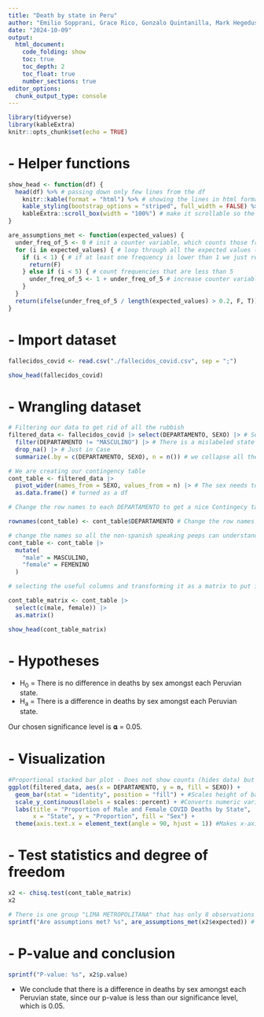 ```yaml
---
title: "Death by state in Peru"
author: "Emilio Sopprani, Grace Rico, Gonzalo Quintanilla, Mark Hegedus"
date: "2024-10-09"
output:
  html_document:
    code_folding: show
    toc: true
    toc_depth: 2
    toc_float: true
    number_sections: true
editor_options: 
  chunk_output_type: console
---
```


```r
library(tidyverse)
library(kableExtra)
knitr::opts_chunk$set(echo = TRUE)
```

# - Helper functions
```r
show_head <- function(df) {
  head(df) %>% # passing down only few lines from the df
    knitr::kable(format = "html") %>% # showing the lines in html format
    kable_styling(bootstrap_options = "striped", full_width = FALSE) %>% # little bit of style to avoid columns to be crowded
    kableExtra::scroll_box(width = "100%") # make it scrollable so the columns don't overflow the page
}

are_assumptions_met <- function(expected_values) {
  under_freq_of_5 <- 0 # init a counter variable, which counts those frequencies that are lower than 5
  for (i in expected_values) { # loop through all the expected values (frequencies)
    if (i < 1) { # if at least one frequency is lower than 1 we just return False
      return(F)
    } else if (i < 5) { # count frequencies that are less than 5
      under_freq_of_5 <- 1 + under_freq_of_5 # increase counter variable
    }
  }
  return(ifelse(under_freq_of_5 / length(expected_values) > 0.2, F, T)) # if frequencies of less than 5 have a higher proportion than 20% we return False, otherwise True
}
```


# - Import dataset
```r
fallecidos_covid <- read.csv("./fallecidos_covid.csv", sep = ";")

show_head(fallecidos_covid)
```

# - Wrangling dataset
```r
# Filtering our data to get rid of all the rubbish
filtered_data <- fallecidos_covid |> select(DEPARTAMENTO, SEXO) |> # Select only the variables we are going to use
  filter(DEPARTAMENTO != "MASCULINO") |> # There is a mislabeled state as "Masculino" So we are choosing all the entries but that one.
  drop_na() |> # Just in Case
  summarize(.by = c(DEPARTAMENTO, SEXO), n = n()) # we collapse all the Masculine and Femenine counts by departamento and include the number "n" of observations

# We are creating our contingency table
cont_table <- filtered_data |>
  pivot_wider(names_from = SEXO, values_from = n) |> # The sex needs to be separated into columns so it is pivoted wider.
  as.data.frame() # turned as a df

# Change the row names to each DEPARTAMENTO to get a nice Contingecy table

rownames(cont_table) <- cont_table$DEPARTAMENTO # Change the row names to the state instead of having a column with it

# change the names so all the non-spanish speaking peeps can understand
cont_table <- cont_table |>
  mutate(
    "male" = MASCULINO,
    "female" = FEMENINO
  )

# selecting the useful columns and transforming it as a matrix to put in chisq.test()

cont_table_matrix <- cont_table |>
  select(c(male, female)) |>
  as.matrix()

show_head(cont_table_matrix)
```

# - Hypotheses
- H~0~ = There is no difference in deaths by sex amongst each Peruvian state.
- H~a~ = There is a difference in deaths by sex amongst each Peruvian state.

Our chosen significance level is 𝛂 = 0.05.

# - Visualization
```r

#Proportional stacked bar plot - Does not show counts (hides data) but "cleaner" version of the mosaic plot
ggplot(filtered_data, aes(x = DEPARTAMENTO, y = n, fill = SEXO)) +
  geom_bar(stat = "identity", position = "fill") + #Scales height of bars so that they are proportions
  scale_y_continuous(labels = scales::percent) + #Converts numeric variables into percents
  labs(title = "Proportion of Male and Female COVID Deaths by State",
       x = "State", y = "Proportion", fill = "Sex") +
  theme(axis.text.x = element_text(angle = 90, hjust = 1)) #Makes x-axis labs readable

```


# - Test statistics and degree of freedom
```r
x2 <- chisq.test(cont_table_matrix)
x2

# There is one group "LIMA METROPOLITANA" that has only 8 observations (4 male/4 female) but its fine bc we have 52 entries so no assumptions are violated :)
sprintf("Are assumptions met? %s", are_assumptions_met(x2$expected)) # using helper function to check whether the assumptions are met
```


# - P-value and conclusion
```r
sprintf("P-value: %s", x2$p.value)
```
- We conclude that there is a difference in deaths by sex amongst each Peruvian state, since our p-value is less than our significance level, which is 0.05.
